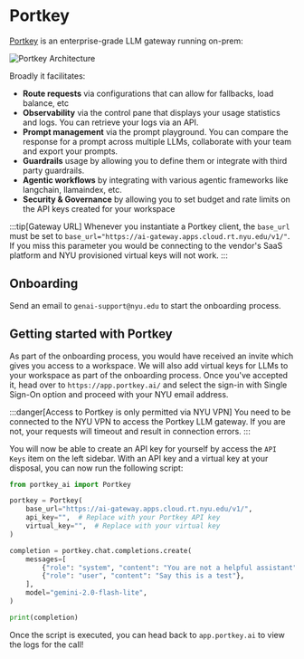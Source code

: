 # Portkey

[Portkey](https://portkey.ai/docs/introduction/what-is-portkey) is an enterprise-grade LLM gateway running on-prem:

![Portkey Architecture](./static/portkey_arch.png)

Broadly it facilitates:
-   **Route requests** via configurations that can allow for fallbacks, load balance, etc
-   **Observability** via the control pane that displays your usage statistics and logs. You can retrieve your logs via an API.
-   **Prompt management** via the prompt playground. You can compare the response for a prompt across multiple LLMs, collaborate with your team and export your prompts.
-   **Guardrails** usage by allowing you to define them or integrate with third party guardrails.
-   **Agentic workflows** by integrating with various agentic frameworks like langchain, llamaindex, etc.
-   **Security & Governance** by allowing you to set budget and rate limits on the API keys created for your workspace

:::tip[Gateway URL]
Whenever you instantiate a Portkey client, the `base_url` must be set to `base_url="https://ai-gateway.apps.cloud.rt.nyu.edu/v1/"`. If you miss this parameter you would be connecting to the vendor's SaaS platform and NYU provisioned virtual keys will not work.
:::

## Onboarding
Send an email to `genai-support@nyu.edu` to start the onboarding process.

## Getting started with Portkey
As part of the onboarding process, you would have received an invite which gives you access to a workspace. We will also add virtual keys for LLMs to your workspace as part of the onboarding process. Once you've accepted it, head over to `https://app.portkey.ai/` and select the sign-in with Single Sign-On option and proceed with your NYU email address.

:::danger[Access to Portkey is only permitted via NYU VPN]
You need to be connected to the NYU VPN to access the Portkey LLM gateway. If you are not, your requests will timeout and result in connection errors.
:::

You will now be able to create an API key for yourself by access the `API Keys` item on the left sidebar. With an API key and a virtual key at your disposal, you can now run the following script:
```python
from portkey_ai import Portkey

portkey = Portkey(
    base_url="https://ai-gateway.apps.cloud.rt.nyu.edu/v1/",
    api_key="",  # Replace with your Portkey API key
    virtual_key="",  # Replace with your virtual key
)

completion = portkey.chat.completions.create(
    messages=[
        {"role": "system", "content": "You are not a helpful assistant"},
        {"role": "user", "content": "Say this is a test"},
    ],
    model="gemini-2.0-flash-lite",
)

print(completion)
```

Once the script is executed, you can head back to `app.portkey.ai` to view the logs for the call!
